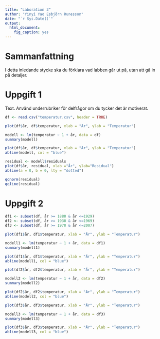 ```yaml
---
title: "Laboration 3"
author: "Yinyi Yao Esbjörn Runesson"
date: "`r Sys.Date()`"
output: 
  html_document:
    fig_caption: yes
---
```


# Sammanfattning
I detta inledande stycke ska du förklara vad labben går ut på, utan att gå in
på detaljer.

# Uppgift 1
Text. Använd underrubriker för delfrågor om du tycker det är motiverat.
```r
df <- read.csv("temperatur.csv", header = TRUE)
```
```r
plot(df$år, df$temperatur, xlab = "År", ylab = "Temperatur")
```

```r
modell <- lm(temperatur ~ 1 + år, data = df)
summary(modell)
```
```r
plot(df$år, df$temperatur, xlab = "År", ylab = "Temperatur")
abline(modell, col = "blue")
```

```r
residual <- modell$residuals
plot(df$år, residual, xlab ="År", ylab="Residual")
abline(a = 0, b = 0, lty = "dotted")
```
```r
qqnorm(residual)
qqline(residual)
```


# Uppgift 2
```r
df1 <- subset(df, år >= 1880 & år <=1929)
df2 <- subset(df, år >= 1930 & år <=1969)
df3 <- subset(df, år >= 1970 & år <=2007)
```
```r
plot(df1$år, df1$temperatur, xlab = "År", ylab = "Temperatur")
```

```r
modell1 <- lm(temperatur ~ 1 + år, data = df1)
summary(modell1)
```
```r
plot(df1$år, df1$temperatur, xlab = "År", ylab = "Temperatur")
abline(modell1, col = "blue")
```

```r
plot(df2$år, df2$temperatur, xlab = "År", ylab = "Temperatur")
```

```r
modell2 <- lm(temperatur ~ 1 + år, data = df2)
summary(modell2)
```
```r
plot(df2$år, df2$temperatur, xlab = "År", ylab = "Temperatur")
abline(modell2, col = "blue")
```
```r
plot(df3$år, df3$temperatur, xlab = "År", ylab = "Temperatur")
```

```r
modell3 <- lm(temperatur ~ 1 + år, data = df3)
summary(modell3)
```
```r
plot(df3$år, df3$temperatur, xlab = "År", ylab = "Temperatur")
abline(modell3, col = "blue")
```